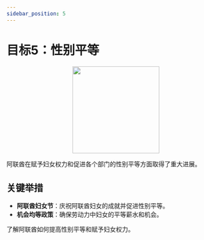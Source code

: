 ```yaml
---
sidebar_position: 5
---
```


# 目标5：性别平等

<p align="center"><img src="https://www.un.org/sustainabledevelopment/wp-content/uploads/2019/08/E-Goal-05-1024x1024.png" width="200" height="200"/></p>

阿联酋在赋予妇女权力和促进各个部门的性别平等方面取得了重大进展。
## 关键举措

-  **阿联酋妇女节**：庆祝阿联酋妇女的成就并促进性别平等。
-  **机会均等政策**：确保劳动力中妇女的平等薪水和机会。

了解阿联酋如何提高性别平等和赋予妇女权力。